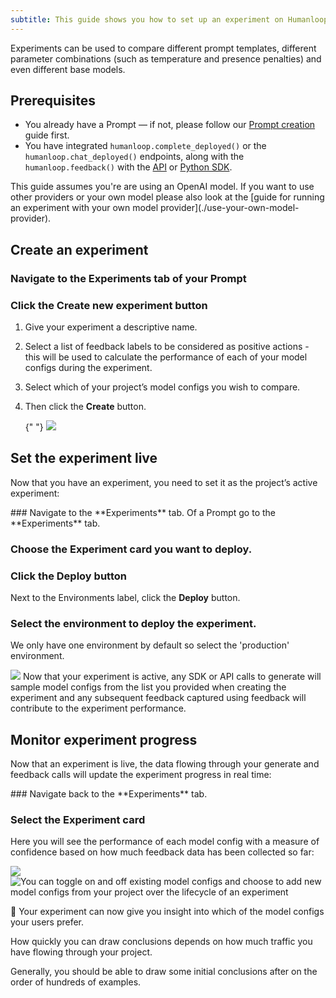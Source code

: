 ```yaml
---
subtitle: This guide shows you how to set up an experiment on Humanloop to systematically find the best-performing model configuration for your project based on your end-users’ feedback.
---
```


Experiments can be used to compare different prompt templates, different parameter combinations (such as temperature and presence penalties) and even different base models.

## Prerequisites

- You already have a Prompt — if not, please follow our [Prompt creation](/docs/guides/create-prompt) guide first.
- You have integrated `humanloop.complete_deployed()` or the `humanloop.chat_deployed()` endpoints, along with the `humanloop.feedback()` with the [API](https://www.postman.com/humanloop/workspace/humanloop) or [Python SDK](./generate-and-log-with-the-sdk).

<Info>
  This guide assumes you're are using an OpenAI model. If you want to use other
  providers or your own model please also look at the [guide for running an
  experiment with your own model provider](./use-your-own-model-provider).
</Info>

## Create an experiment

<Steps>

### Navigate to the **Experiments** tab of your Prompt

### Click the **Create new experiment** button

1. Give your experiment a descriptive name.
2. Select a list of feedback labels to be considered as positive actions - this will be
   used to calculate the performance of each of your model configs during the
   experiment.
3. Select which of your project’s model configs you wish to
   compare.
4. Then click the **Create** button.

   {" "}
   <img src="../../../assets/images/061f673-image.png" />

</Steps>

## Set the experiment live

Now that you have an experiment, you need to set it as the project’s active experiment:

<Steps>
### Navigate to the **Experiments** tab.
  Of a Prompt go to the **Experiments** tab.

### Choose the **Experiment** card you want to deploy.

### Click the **Deploy** button

Next to the Environments label, click the **Deploy** button.

### Select the environment to deploy the experiment.

We only have one environment by default so select the 'production' environment.

  <img src="../../../assets/images/ee1619d-image.png" />
</Steps>

<Check>
  Now that your experiment is active, any SDK or API calls to generate will
  sample model configs from the list you provided when creating the experiment
  and any subsequent feedback captured using feedback will contribute to the
  experiment performance.
</Check>

## Monitor experiment progress

Now that an experiment is live, the data flowing through your generate and feedback calls will update the experiment progress in real time:

<Steps>
  ### Navigate back to the **Experiments** tab.

### Select the **Experiment** card

</Steps>

Here you will see the performance of each model config with a measure of confidence based on how much feedback data has been collected so far:

<img src="../../../assets/images/ee1619d-image.png" />
<img
  src="../../../assets/images/experiment-detail.png"
  alt="You can toggle on and off existing model configs and choose to add new model configs from your project over the lifecycle of an experiment"
/>

🎉 Your experiment can now give you insight into which of the model configs your users prefer.

<Tip>
How quickly you can draw conclusions depends on how much traffic you have flowing through your project.

Generally, you should be able to draw some initial conclusions after on the order of hundreds of examples.

</Tip>
